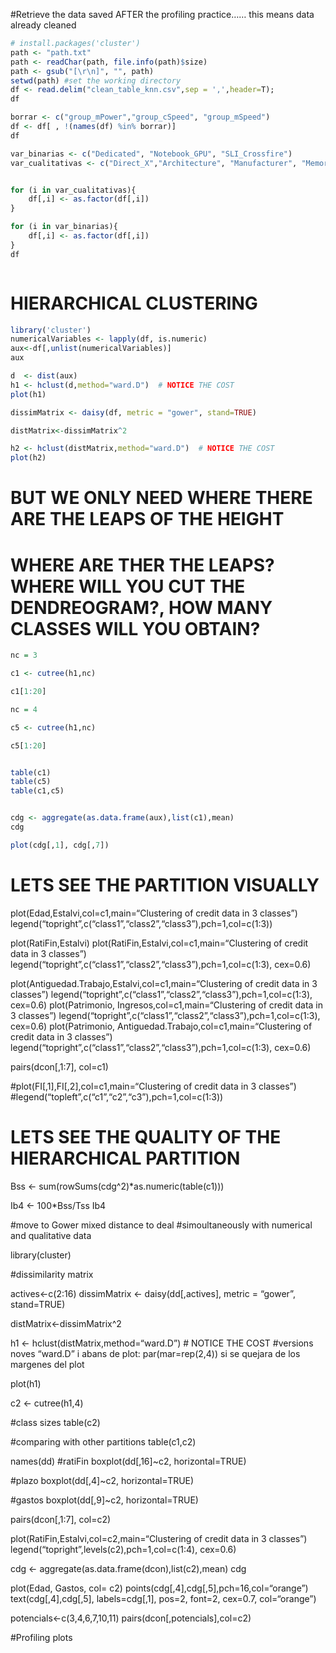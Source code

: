 #Retrieve the data saved AFTER the profiling practice...... this means data already cleaned

```{r}
# install.packages('cluster')
path <- "path.txt"
path <- readChar(path, file.info(path)$size)
path <- gsub("[\r\n]", "", path)
setwd(path) #set the working directory
df <- read.delim("clean_table_knn.csv",sep = ',',header=T);
df

borrar <- c("group_mPower","group_cSpeed", "group_mSpeed")
df <- df[ , !(names(df) %in% borrar)]
df

var_binarias <- c("Dedicated", "Notebook_GPU", "SLI_Crossfire")
var_cualitativas <- c("Direct_X","Architecture", "Manufacturer", "Memory_Type", "Open_GL", "Shader", "Name", "Resolution_WxH", "Release_Date", "Memory_Bus")


for (i in var_cualitativas){ 
    df[,i] <- as.factor(df[,i])
}

for (i in var_binarias){ 
    df[,i] <- as.factor(df[,i]) 
}
df



```

# HIERARCHICAL CLUSTERING
```{r}
library('cluster')
numericalVariables <- lapply(df, is.numeric)
aux<-df[,unlist(numericalVariables)]
aux

d  <- dist(aux)
h1 <- hclust(d,method="ward.D")  # NOTICE THE COST
plot(h1)

```

```{r}
dissimMatrix <- daisy(df, metric = "gower", stand=TRUE)

distMatrix<-dissimMatrix^2

h2 <- hclust(distMatrix,method="ward.D")  # NOTICE THE COST
plot(h2)

```

# BUT WE ONLY NEED WHERE THERE ARE THE LEAPS OF THE HEIGHT

# WHERE ARE THER THE LEAPS? WHERE WILL YOU CUT THE DENDREOGRAM?, HOW MANY CLASSES WILL YOU OBTAIN?

```{r}
nc = 3

c1 <- cutree(h1,nc)

c1[1:20]

nc = 4

c5 <- cutree(h1,nc)

c5[1:20]


table(c1)
table(c5)
table(c1,c5)


cdg <- aggregate(as.data.frame(aux),list(c1),mean)
cdg

plot(cdg[,1], cdg[,7])
``` 

# LETS SEE THE PARTITION VISUALLY


plot(Edad,Estalvi,col=c1,main="Clustering of credit data in 3 classes")
legend("topright",c("class1","class2","class3"),pch=1,col=c(1:3))



plot(RatiFin,Estalvi)
plot(RatiFin,Estalvi,col=c1,main="Clustering of credit data in 3 classes")
legend("topright",c("class1","class2","class3"),pch=1,col=c(1:3), cex=0.6)

plot(Antiguedad.Trabajo,Estalvi,col=c1,main="Clustering of credit data in 3 classes")
legend("topright",c("class1","class2","class3"),pch=1,col=c(1:3), cex=0.6)
plot(Patrimonio, Ingresos,col=c1,main="Clustering of credit data in 3 classes")
legend("topright",c("class1","class2","class3"),pch=1,col=c(1:3), cex=0.6)
plot(Patrimonio, Antiguedad.Trabajo,col=c1,main="Clustering of credit data in 3 classes")
legend("topright",c("class1","class2","class3"),pch=1,col=c(1:3), cex=0.6)

pairs(dcon[,1:7], col=c1)

#plot(FI[,1],FI[,2],col=c1,main="Clustering of credit data in 3 classes")
#legend("topleft",c("c1","c2","c3"),pch=1,col=c(1:3))

# LETS SEE THE QUALITY OF THE HIERARCHICAL PARTITION



Bss <- sum(rowSums(cdg^2)*as.numeric(table(c1)))

Ib4 <- 100*Bss/Tss
Ib4


#move to Gower mixed distance to deal 
#simoultaneously with numerical and qualitative data

library(cluster)

#dissimilarity matrix

actives<-c(2:16)
dissimMatrix <- daisy(dd[,actives], metric = "gower", stand=TRUE)

distMatrix<-dissimMatrix^2

h1 <- hclust(distMatrix,method="ward.D")  # NOTICE THE COST
#versions noves "ward.D" i abans de plot: par(mar=rep(2,4)) si se quejara de los margenes del plot

plot(h1)

c2 <- cutree(h1,4)

#class sizes 
table(c2)

#comparing with other partitions
table(c1,c2)


names(dd)
#ratiFin
boxplot(dd[,16]~c2, horizontal=TRUE)

#plazo
boxplot(dd[,4]~c2, horizontal=TRUE)

#gastos
boxplot(dd[,9]~c2, horizontal=TRUE)

pairs(dcon[,1:7], col=c2)

plot(RatiFin,Estalvi,col=c2,main="Clustering of credit data in 3 classes")
legend("topright",levels(c2),pch=1,col=c(1:4), cex=0.6)

cdg <- aggregate(as.data.frame(dcon),list(c2),mean)
cdg

plot(Edad, Gastos, col= c2)
points(cdg[,4],cdg[,5],pch=16,col="orange")
text(cdg[,4],cdg[,5], labels=cdg[,1], pos=2, font=2, cex=0.7, col="orange")

potencials<-c(3,4,6,7,10,11)
pairs(dcon[,potencials],col=c2)

#Profiling plots
